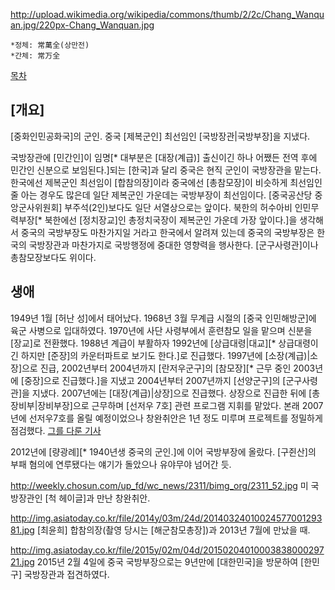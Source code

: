 http://upload.wikimedia.org/wikipedia/commons/thumb/2/2c/Chang_Wanquan.jpg/220px-Chang_Wanquan.jpg

 *정체: 常萬全(상만전)
 *간체: 常万全

[[목차]]
== [개요] ==
[중화인민공화국]의 군인. 중국 [제복군인] 최선임인 [국방장관|국방부장]을 지냈다. 

국방장관에 [민간인]이 임명[* 대부분은 [대장(계급)] 출신이긴 하나 어쨌든 전역 후에 민간인 신분으로 보임된다.]되는 [한국]과 달리 중국은 현직 군인이 국방장관을 맡는다. 한국에선 제복군인 최선임이 [합참의장]이라 중국에선 [총참모장]이 비슷하게 최선임인 줄 아는 경우도 많은데 일단 제복군인 가운데는 국방부장이 최선임이다. [중국공산당 중앙군사위원회] 부주석(2인)보다도 일단 서열상으로는 앞이다. 북한의 허수아비 인민무력부장[* 북한에선 [정치장교]인 총정치국장이 제복군인 가운데 가장 앞이다.]을 생각해서 중국의 국방부장도 마찬가지일 거라고 한국에서 알려져 있는데 중국의 국방부장은 한국의 국방장관과 마찬가지로 국방행정에 중대한 영향력을 행사한다. [군구사령관]이나 총참모장보다도 위이다.
== 생애 ==
1949년 1월 [허난 성]에서 태어났다. 1968년 3월 무계급 시절의 [중국 인민해방군]에 육군 사병으로 입대하였다. 1970년에 사단 사령부에서 훈련참모 일을 맡으며 신분을 [장교]로 전환했다. 1988년 계급이 부활하자 1992년에 [상급대령|대교][* 상급대령이긴 하지만 [준장]의 카운터파트로 보기도 한다.]로 진급했다. 1997년에 [소장(계급)|소장]으로 진급, 2002년부터 2004년까지 [란저우군구]의 [참모장][* 근무 중인 2003년에 [중장]으로 진급했다.]을 지냈고 2004년부터 2007년까지 [선양군구]의 [군구사령관]을 지냈다. 2007년에는 [대장(계급)|상장]으로 진급했다. 상장으로 진급한 뒤에 [총장비부|장비부장]으로 근무하며 [선저우 7호] 관련 프로그램 지휘를 맡았다. 본래 2007년에 선저우7호를 올릴 예정이었으나 창완취안은 1년 정도 미루며 프로젝트를 정밀하게 점검했다. [http://www.ajunews.com/common/redirect.jsp?newsId=20110602000206 그를 다룬 기사]

2012년에 [량광례][* 1940년생 중국의 군인.]에 이어 국방부장에 올랐다. [구쥔산]의 부패 혐의에 연루됐다는 얘기가 돌았으나 유야무야 넘어간 듯.

http://weekly.chosun.com/up_fd/wc_news/2311/bimg_org/2311_52.jpg
미 국방장관인 [척 헤이글]과 만난 창완취안.

http://img.asiatoday.co.kr/file/2014y/03m/24d/2014032401002457700129381.jpg
[최윤희] 합참의장(촬영 당시는 [해군참모총장])과 2013년 7월에 만났을 때.

http://img.asiatoday.co.kr/file/2015y/02m/04d/2015020401000383800029721.jpg
2015년 2월 4일에 중국 국방부장으로는 9년만에 [대한민국]을 방문하여 [한민구] 국방장관과 접견하였다.
